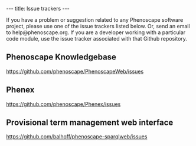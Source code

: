 ---
title: Issue trackers
---

If you have a problem or suggestion related to any Phenoscape software project, please use one of the issue trackers listed below. Or, send an email to help@phenoscape.org. If you are a developer working with a particular code module, use the issue tracker associated with that Github repository.

==Phenoscape Knowledgebase==
https://github.com/phenoscape/PhenoscapeWeb/issues

==Phenex==
https://github.com/phenoscape/Phenex/issues

==Provisional term management web interface==
https://github.com/balhoff/phenoscape-sparqlweb/issues